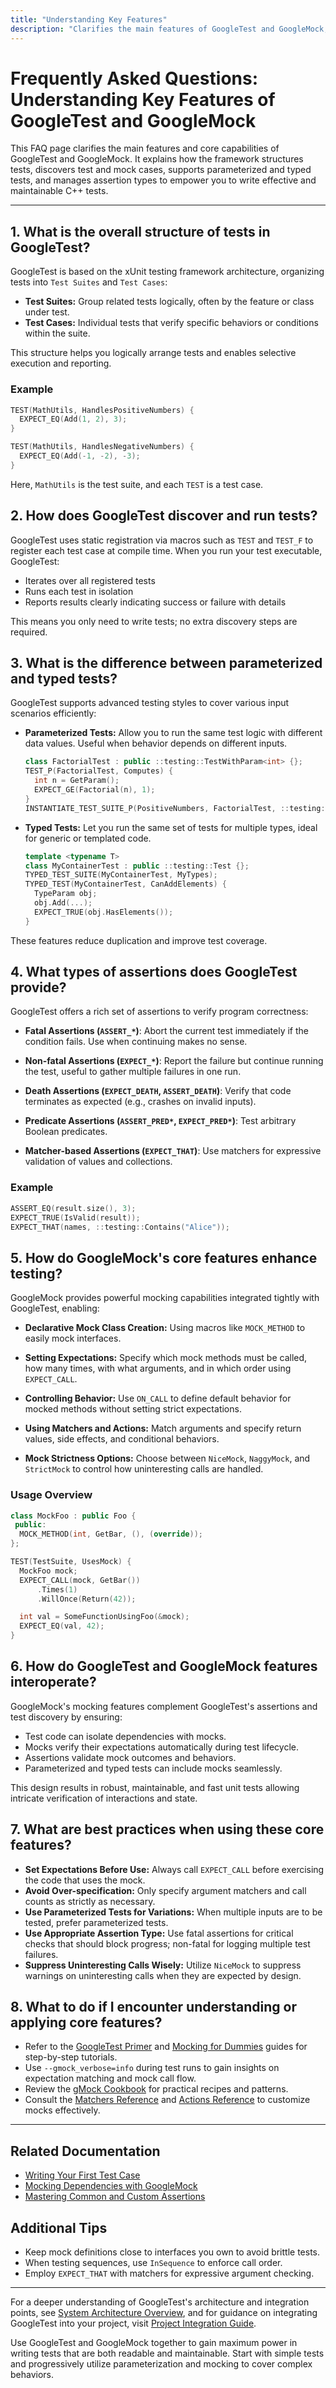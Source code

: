 ```yaml
---
title: "Understanding Key Features"
description: "Clarifies the main features of GoogleTest and GoogleMock, such as xUnit structure, test and mock discovery, parameterized and typed tests, and assertion types. Addresses what users can accomplish and how core features interoperate."
---
```


# Frequently Asked Questions: Understanding Key Features of GoogleTest and GoogleMock

This FAQ page clarifies the main features and core capabilities of GoogleTest and GoogleMock. It explains how the framework structures tests, discovers test and mock cases, supports parameterized and typed tests, and manages assertion types to empower you to write effective and maintainable C++ tests.

---

## 1. What is the overall structure of tests in GoogleTest?

GoogleTest is based on the xUnit testing framework architecture, organizing tests into `Test Suites` and `Test Cases`:

- **Test Suites:** Group related tests logically, often by the feature or class under test.
- **Test Cases:** Individual tests that verify specific behaviors or conditions within the suite.

This structure helps you logically arrange tests and enables selective execution and reporting.

### Example
```cpp
TEST(MathUtils, HandlesPositiveNumbers) {
  EXPECT_EQ(Add(1, 2), 3);
}

TEST(MathUtils, HandlesNegativeNumbers) {
  EXPECT_EQ(Add(-1, -2), -3);
}
```

Here, `MathUtils` is the test suite, and each `TEST` is a test case.

## 2. How does GoogleTest discover and run tests?

GoogleTest uses static registration via macros such as `TEST` and `TEST_F` to register each test case at compile time. When you run your test executable, GoogleTest:

- Iterates over all registered tests
- Runs each test in isolation
- Reports results clearly indicating success or failure with details

This means you only need to write tests; no extra discovery steps are required.

## 3. What is the difference between parameterized and typed tests?

GoogleTest supports advanced testing styles to cover various input scenarios efficiently:

- **Parameterized Tests:** Allow you to run the same test logic with different data values. Useful when behavior depends on different inputs.

  ```cpp
  class FactorialTest : public ::testing::TestWithParam<int> {};
  TEST_P(FactorialTest, Computes) {
    int n = GetParam();
    EXPECT_GE(Factorial(n), 1);
  }
  INSTANTIATE_TEST_SUITE_P(PositiveNumbers, FactorialTest, ::testing::Values(1, 2, 3, 4));
  ```

- **Typed Tests:** Let you run the same set of tests for multiple types, ideal for generic or templated code.

  ```cpp
  template <typename T>
  class MyContainerTest : public ::testing::Test {};
  TYPED_TEST_SUITE(MyContainerTest, MyTypes);
  TYPED_TEST(MyContainerTest, CanAddElements) {
    TypeParam obj;
    obj.Add(...);
    EXPECT_TRUE(obj.HasElements());
  }
  ```

These features reduce duplication and improve test coverage.

## 4. What types of assertions does GoogleTest provide?

GoogleTest offers a rich set of assertions to verify program correctness:

- **Fatal Assertions (`ASSERT_*`)**: Abort the current test immediately if the condition fails. Use when continuing makes no sense.

- **Non-fatal Assertions (`EXPECT_*`)**: Report the failure but continue running the test, useful to gather multiple failures in one run.

- **Death Assertions (`EXPECT_DEATH`, `ASSERT_DEATH`)**: Verify that code terminates as expected (e.g., crashes on invalid inputs).

- **Predicate Assertions (`ASSERT_PRED*`, `EXPECT_PRED*`)**: Test arbitrary Boolean predicates.

- **Matcher-based Assertions (`EXPECT_THAT`)**: Use matchers for expressive validation of values and collections.

### Example
```cpp
ASSERT_EQ(result.size(), 3);
EXPECT_TRUE(IsValid(result));
EXPECT_THAT(names, ::testing::Contains("Alice"));
```

## 5. How do GoogleMock's core features enhance testing?

GoogleMock provides powerful mocking capabilities integrated tightly with GoogleTest, enabling:

- **Declarative Mock Class Creation:** Using macros like `MOCK_METHOD` to easily mock interfaces.

- **Setting Expectations:** Specify which mock methods must be called, how many times, with what arguments, and in which order using `EXPECT_CALL`.

- **Controlling Behavior:** Use `ON_CALL` to define default behavior for mocked methods without setting strict expectations.

- **Using Matchers and Actions:** Match arguments and specify return values, side effects, and conditional behaviors.

- **Mock Strictness Options:** Choose between `NiceMock`, `NaggyMock`, and `StrictMock` to control how uninteresting calls are handled.

### Usage Overview
```cpp
class MockFoo : public Foo {
 public:
  MOCK_METHOD(int, GetBar, (), (override));
};

TEST(TestSuite, UsesMock) {
  MockFoo mock;
  EXPECT_CALL(mock, GetBar())
      .Times(1)
      .WillOnce(Return(42));

  int val = SomeFunctionUsingFoo(&mock);
  EXPECT_EQ(val, 42);
}
```

## 6. How do GoogleTest and GoogleMock features interoperate?

GoogleMock's mocking features complement GoogleTest's assertions and test discovery by ensuring:

- Test code can isolate dependencies with mocks.
- Mocks verify their expectations automatically during test lifecycle.
- Assertions validate mock outcomes and behaviors.
- Parameterized and typed tests can include mocks seamlessly.

This design results in robust, maintainable, and fast unit tests allowing intricate verification of interactions and state.

## 7. What are best practices when using these core features?

- **Set Expectations Before Use:** Always call `EXPECT_CALL` before exercising the code that uses the mock.
- **Avoid Over-specification:** Only specify argument matchers and call counts as strictly as necessary.
- **Use Parameterized Tests for Variations:** When multiple inputs are to be tested, prefer parameterized tests.
- **Use Appropriate Assertion Type:** Use fatal assertions for critical checks that should block progress; non-fatal for logging multiple test failures.
- **Suppress Uninteresting Calls Wisely:** Utilize `NiceMock` to suppress warnings on uninteresting calls when they are expected by design.

## 8. What to do if I encounter understanding or applying core features?

- Refer to the [GoogleTest Primer](https://google.github.io/googletest/primer.html) and [Mocking for Dummies](https://google.github.io/googletest/gmock_for_dummies.html) guides for step-by-step tutorials.
- Use `--gmock_verbose=info` during test runs to gain insights on expectation matching and mock call flow.
- Review the [gMock Cookbook](https://google.github.io/googletest/gmock_cook_book.html) for practical recipes and patterns.
- Consult the [Matchers Reference](reference/matchers.md) and [Actions Reference](reference/actions.md) to customize mocks effectively.

---

## Related Documentation
- [Writing Your First Test Case](/guides/core-workflows/writing-tests)
- [Mocking Dependencies with GoogleMock](/guides/core-workflows/mocking-workflow)
- [Mastering Common and Custom Assertions](/guides/core-workflows/test-assertions-patterns)

## Additional Tips
- Keep mock definitions close to interfaces you own to avoid brittle tests.
- When testing sequences, use `InSequence` to enforce call order.
- Employ `EXPECT_THAT` with matchers for expressive argument checking.

---

For a deeper understanding of GoogleTest's architecture and integration points, see [System Architecture Overview](/overview/architecture-and-integration/system-architecture), and for guidance on integrating GoogleTest into your project, visit [Project Integration Guide](/guides/integration-and-scenarios/project-integration).

<Tip>
Use GoogleTest and GoogleMock together to gain maximum power in writing tests that are both readable and maintainable. Start with simple tests and progressively utilize parameterization and mocking to cover complex behaviors.
</Tip>
